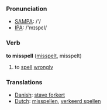 === Pronunciation ===
*[[w:SAMPA|SAMPA]]: /'/
*[[w:IPA|IPA]]: /'mɪspεl/

=== Verb ===
{{en-infl-reg-consonant|misspell||}}

'''to misspell''' ([[misspelt]], misspelt)

# to [[spell]] [[wrongly]]

=== Translations ===

*[[Danish]]: [[stave forkert]]
*[[Dutch]]: [[misspellen]], [[verkeerd spellen]]